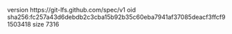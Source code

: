 version https://git-lfs.github.com/spec/v1
oid sha256:fc257a43d6debdb2c3cba15b92b35c60eba7941af37085deacf3ffcf91503418
size 7316
